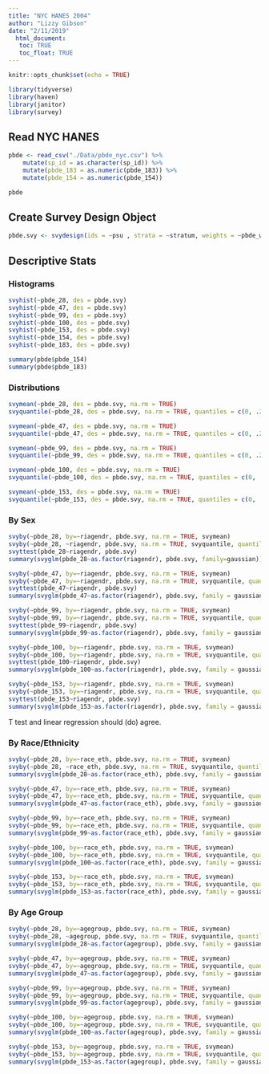 ```yaml
---
title: "NYC HANES 2004"
author: "Lizzy Gibson"
date: "2/11/2019"
  html_document:
   toc: TRUE
   toc_float: TRUE
---
```


```r
knitr::opts_chunk$set(echo = TRUE)

library(tidyverse)
library(haven)
library(janitor)
library(survey)
```

## Read NYC HANES

```r
pbde <- read_csv("./Data/pbde_nyc.csv") %>% 
    mutate(sp_id = as.character(sp_id)) %>% 
    mutate(pbde_183 = as.numeric(pbde_183)) %>% 
    mutate(pbde_154 = as.numeric(pbde_154)) 

pbde
```

## Create Survey Design Object

```r
pbde.svy <- svydesign(ids = ~psu , strata = ~stratum, weights = ~pbde_wt_new, nest = TRUE, data = pbde)
```

## Descriptive Stats

### Histograms

```r
svyhist(~pbde_28, des = pbde.svy)
svyhist(~pbde_47, des = pbde.svy)
svyhist(~pbde_99, des = pbde.svy)
svyhist(~pbde_100, des = pbde.svy)
svyhist(~pbde_153, des = pbde.svy)
svyhist(~pbde_154, des = pbde.svy)
svyhist(~pbde_183, des = pbde.svy)

summary(pbde$pbde_154)
summary(pbde$pbde_183)
```

### Distributions

```r
svymean(~pbde_28, des = pbde.svy, na.rm = TRUE)
svyquantile(~pbde_28, des = pbde.svy, na.rm = TRUE, quantiles = c(0, .25,.5,.75, 1))

svymean(~pbde_47, des = pbde.svy, na.rm = TRUE)
svyquantile(~pbde_47, des = pbde.svy, na.rm = TRUE, quantiles = c(0, .25,.5,.75, 1))

svymean(~pbde_99, des = pbde.svy, na.rm = TRUE)
svyquantile(~pbde_99, des = pbde.svy, na.rm = TRUE, quantiles = c(0, .25,.5,.75, 1))

svymean(~pbde_100, des = pbde.svy, na.rm = TRUE)
svyquantile(~pbde_100, des = pbde.svy, na.rm = TRUE, quantiles = c(0, .25,.5,.75, 1))

svymean(~pbde_153, des = pbde.svy, na.rm = TRUE)
svyquantile(~pbde_153, des = pbde.svy, na.rm = TRUE, quantiles = c(0, .25,.5,.75, 1))
```

### By Sex

```r
svyby(~pbde_28, by=~riagendr, pbde.svy, na.rm = TRUE, svymean)
svyby(~pbde_28, ~riagendr, pbde.svy, na.rm = TRUE, svyquantile, quantiles = c(0, .25,.5,.75, 1), ci=TRUE)
svyttest(pbde_28~riagendr, pbde.svy)
summary(svyglm(pbde_28~as.factor(riagendr), pbde.svy, family=gaussian))

svyby(~pbde_47, by=~riagendr, pbde.svy, na.rm = TRUE, svymean)
svyby(~pbde_47, by=~riagendr, pbde.svy, na.rm = TRUE, svyquantile, quantiles = c(0, .25,.5,.75, 1), ci=TRUE)
svyttest(pbde_47~riagendr, pbde.svy)
summary(svyglm(pbde_47~as.factor(riagendr), pbde.svy, family = gaussian))

svyby(~pbde_99, by=~riagendr, pbde.svy, na.rm = TRUE, svymean)
svyby(~pbde_99, by=~riagendr, pbde.svy, na.rm = TRUE, svyquantile, quantiles = c(0, .25,.5,.75, 1), ci=TRUE)
svyttest(pbde_99~riagendr, pbde.svy)
summary(svyglm(pbde_99~as.factor(riagendr), pbde.svy, family = gaussian))

svyby(~pbde_100, by=~riagendr, pbde.svy, na.rm = TRUE, svymean)
svyby(~pbde_100, by=~riagendr, pbde.svy, na.rm = TRUE, svyquantile, quantiles = c(0, .25,.5,.75, 1), ci=TRUE)
svyttest(pbde_100~riagendr, pbde.svy)
summary(svyglm(pbde_100~as.factor(riagendr), pbde.svy, family = gaussian))

svyby(~pbde_153, by=~riagendr, pbde.svy, na.rm = TRUE, svymean)
svyby(~pbde_153, by=~riagendr, pbde.svy, na.rm = TRUE, svyquantile, quantiles = c(0, .25,.5,.75, 1), ci=TRUE)
svyttest(pbde_153~riagendr, pbde.svy)
summary(svyglm(pbde_153~as.factor(riagendr), pbde.svy, family = gaussian))
```

T test and linear regression should (do) agree.

### By Race/Ethnicity

```r
svyby(~pbde_28, by=~race_eth, pbde.svy, na.rm = TRUE, svymean)
svyby(~pbde_28, ~race_eth, pbde.svy, na.rm = TRUE, svyquantile, quantiles = c(0, .25,.5,.75, 1), ci=TRUE)
summary(svyglm(pbde_28~as.factor(race_eth), pbde.svy, family = gaussian))

svyby(~pbde_47, by=~race_eth, pbde.svy, na.rm = TRUE, svymean)
svyby(~pbde_47, by=~race_eth, pbde.svy, na.rm = TRUE, svyquantile, quantiles = c(0, .25,.5,.75, 1), ci=TRUE)
summary(svyglm(pbde_47~as.factor(race_eth), pbde.svy, family = gaussian))

svyby(~pbde_99, by=~race_eth, pbde.svy, na.rm = TRUE, svymean)
svyby(~pbde_99, by=~race_eth, pbde.svy, na.rm = TRUE, svyquantile, quantiles = c(0, .25,.5,.75, 1), ci=TRUE)
summary(svyglm(pbde_99~as.factor(race_eth), pbde.svy, family = gaussian))

svyby(~pbde_100, by=~race_eth, pbde.svy, na.rm = TRUE, svymean)
svyby(~pbde_100, by=~race_eth, pbde.svy, na.rm = TRUE, svyquantile, quantiles = c(0, .25,.5,.75, 1), ci=TRUE)
summary(svyglm(pbde_100~as.factor(race_eth), pbde.svy, family = gaussian))

svyby(~pbde_153, by=~race_eth, pbde.svy, na.rm = TRUE, svymean)
svyby(~pbde_153, by=~race_eth, pbde.svy, na.rm = TRUE, svyquantile, quantiles = c(0, .25,.5,.75, 1), ci=TRUE)
summary(svyglm(pbde_153~as.factor(race_eth), pbde.svy, family = gaussian))
```

### By Age Group

```r
svyby(~pbde_28, by=~agegroup, pbde.svy, na.rm = TRUE, svymean)
svyby(~pbde_28, ~agegroup, pbde.svy, na.rm = TRUE, svyquantile, quantiles = c(0, .25,.5,.75, 1), ci=TRUE)
summary(svyglm(pbde_28~as.factor(agegroup), pbde.svy, family = gaussian))

svyby(~pbde_47, by=~agegroup, pbde.svy, na.rm = TRUE, svymean)
svyby(~pbde_47, by=~agegroup, pbde.svy, na.rm = TRUE, svyquantile, quantiles = c(0, .25,.5,.75, 1), ci=TRUE)
summary(svyglm(pbde_47~as.factor(agegroup), pbde.svy, family = gaussian))

svyby(~pbde_99, by=~agegroup, pbde.svy, na.rm = TRUE, svymean)
svyby(~pbde_99, by=~agegroup, pbde.svy, na.rm = TRUE, svyquantile, quantiles = c(0, .25,.5,.75, 1), ci=TRUE)
summary(svyglm(pbde_99~as.factor(agegroup), pbde.svy, family = gaussian))

svyby(~pbde_100, by=~agegroup, pbde.svy, na.rm = TRUE, svymean)
svyby(~pbde_100, by=~agegroup, pbde.svy, na.rm = TRUE, svyquantile, quantiles = c(0, .25,.5,.75, 1), ci=TRUE)
summary(svyglm(pbde_100~as.factor(agegroup), pbde.svy, family = gaussian))

svyby(~pbde_153, by=~agegroup, pbde.svy, na.rm = TRUE, svymean)
svyby(~pbde_153, by=~agegroup, pbde.svy, na.rm = TRUE, svyquantile, quantiles = c(0, .25,.5,.75, 1), ci=TRUE)
summary(svyglm(pbde_153~as.factor(agegroup), pbde.svy, family = gaussian))
```

